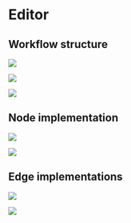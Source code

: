 # Editor

## Workflow structure

![](http://kern-assets.s3-website.eu-central-1.amazonaws.com/website/screenshots/workflow-editor-skeleton.png)

![](http://kern-assets.s3-website.eu-central-1.amazonaws.com/website/screenshots/workflow-editor-flow.png)

![](http://kern-assets.s3-website.eu-central-1.amazonaws.com/website/screenshots/workflow-template.png)

## Node implementation

![](http://kern-assets.s3-website.eu-central-1.amazonaws.com/website/screenshots/workflow-node-config.png)

![](http://kern-assets.s3-website.eu-central-1.amazonaws.com/website/screenshots/workflow-nocode-config.png)

## Edge implementations

![](http://kern-assets.s3-website.eu-central-1.amazonaws.com/website/screenshots/workflow-condition-eval.png)

![](http://kern-assets.s3-website.eu-central-1.amazonaws.com/website/screenshots/workflow-condition-true.png)

